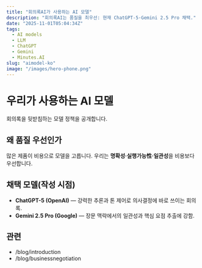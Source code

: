 ```yaml
---
title: "회의록AI가 사용하는 AI 모델"
description: "회의록AI는 품질을 최우선: 현재 ChatGPT-5·Gemini 2.5 Pro 채택."
date: "2025-11-01T05:04:34Z"
tags:
  - AI models
  - LLM
  - ChatGPT
  - Gemini
  - Minutes.AI
slug: "aimodel-ko"
image: "/images/hero-phone.png"
---
```


# 우리가 사용하는 AI 모델

회의록을 뒷받침하는 모델 정책을 공개합니다.

## 왜 품질 우선인가
많은 제품이 비용으로 모델을 고릅니다. 우리는 **명확성·실행가능性·일관성**을 비용보다 우선합니다.

## 채택 모델(작성 시점)
- **ChatGPT-5 (OpenAI)** — 강력한 추론과 톤 제어로 의사결정에 바로 쓰이는 회의록.
- **Gemini 2.5 Pro (Google)** — 장문 맥락에서의 일관성과 핵심 요점 추출에 강함.

## 관련
- /blog/introduction
- /blog/businessnegotiation
